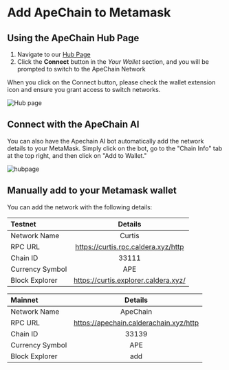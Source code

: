 
# Add ApeChain to Metamask
## Using the ApeChain Hub Page
1. Navigate to our [Hub Page](https://curtis.hub.caldera.xyz/) 
2. Click the 
**Connect** button in the *Your Wallet* section, and you will be prompted to switch to the ApeChain Network

<Callout>When you click on the Connect button, please check the wallet extension icon and ensure you grant access to switch networks.</Callout>

![Hub page](../images/hub.png)

## Connect with the ApeChain AI
You can also have the Apechain AI bot automatically add the network details to your MetaMask. Simply click on the bot, go to the "Chain Info" tab at the top right, and then click on "Add to Wallet."

![hubpage](../images/chain_info.png)

## Manually add to your Metamask wallet
You can add the network with the following details:


| Testnet      | Details|    
| :------------ | :---------: 
| Network Name | Curtis |
| RPC URL        |    https://curtis.rpc.caldera.xyz/http   |
| Chain ID    |    33111   |   
| Currency Symbol|         APE    |
| Block Explorer| https://curtis.explorer.caldera.xyz/ |


| Mainnet     | Details|    
| :------------ | :---------: 
| Network Name | ApeChain |
| RPC URL        |   https://apechain.calderachain.xyz/http |
| Chain ID    |    33139   |   
| Currency Symbol|         APE    |
| Block Explorer| add|